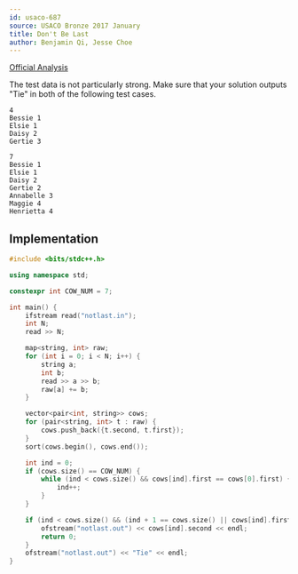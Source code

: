 ```yaml
---
id: usaco-687
source: USACO Bronze 2017 January
title: Don't Be Last
author: Benjamin Qi, Jesse Choe
---
```


[Official Analysis](http://www.usaco.org/current/data/sol_notlast_bronze_jan17.html)

The test data is not particularly strong. Make sure that your solution outputs "Tie" in both of the following test cases.

```
4
Bessie 1
Elsie 1 
Daisy 2
Gertie 3
```

```
7
Bessie 1
Elsie 1
Daisy 2 
Gertie 2
Annabelle 3
Maggie 4
Henrietta 4
```

<LanguageSection>

<CPPSection>

## Implementation

```cpp
#include <bits/stdc++.h>

using namespace std;

constexpr int COW_NUM = 7;

int main() {
	ifstream read("notlast.in");
    int N;
    read >> N;

	map<string, int> raw;
	for (int i = 0; i < N; i++) {
		string a;
        int b;
        read >> a >> b;
		raw[a] += b;
	}

	vector<pair<int, string>> cows;
    for (pair<string, int> t : raw) {
        cows.push_back({t.second, t.first});
    }
	sort(cows.begin(), cows.end());

	int ind = 0;
	if (cows.size() == COW_NUM) {
		while (ind < cows.size() && cows[ind].first == cows[0].first) {
            ind++;
        }
	}

	if (ind < cows.size() && (ind + 1 == cows.size() || cows[ind].first != cows[ind + 1].first)) {
		ofstream("notlast.out") << cows[ind].second << endl;
		return 0;
	}
	ofstream("notlast.out") << "Tie" << endl;
}
```

</CPPSection>

</LanguageSection>